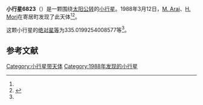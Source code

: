 {{Infobox planet
| bgcolour = #FFFFC0
| name = 6823
| symbol = 
| image = 
| caption = 
| discovery = yes
| discovery_ref = 
| discoverer = [[M._Arai|M. Arai]]、[[H._Mori|H. Mori]]
| discovery_site = [[寄居町|寄居町]] 
| discovered = 1988年3月12日
| designations = yes
| mp_name = 
| named_after = 
| alt_names = 
| mp_category = [[主带小行星|主带小行星]]
| orbit_ref = <ref name="a">[http://ssd.jpl.nasa.gov/sbdb.cgi?sstr=6823 6823] {{Wayback|url=http://ssd.jpl.nasa.gov/sbdb.cgi?sstr=6823 |date=20110610052000 }}，小行星數據庫瀏覽器（JPL Small-Body Database Browser）－[[美国国家航空航天局|美国国家航空航天局]]喷气推进实验室</ref>
| epoch = 2456400.5 (2013年4月18日更新)
| aphelion = {{convert|2.922633441512001|AU|km|3|lk=out}}
| perihelion = {{convert|2.212704967697099|AU|km|3}}
| semimajor = {{convert|2.56766920460455|AU|km|3}}
| eccentricity = 0.138243757
| period = 1502.82024 [[日|日]]<br />4.11[[儒略年|儒略年]]
| avg_speed = 
| inclination = 16.66236484699525
| asc_node = 86.74660359052653
| mean_anomaly = 
| arg_peri = 335.0199254008577
| satellites = 
| physical_characteristics = yes
| dimensions = 
| mass = 
| density = 
| surface_grav = 
| escape_velocity = 
| sidereal_day = 
| axial_tilt = 
| pole_ecliptic_lat = 
| pole_ecliptic_lon = 
| albedo = 
| temperatures= 
| temp_name1 = 
| mean_temp_1 = 
| max_temp_1 = 
| temp_name2 = 
| max_temp_2 = 
| spectral_type = 
| abs_magnitude = 335.0199254008577
}}

'''小行星6823'''（{{lang-en|6823}}）是一颗围绕[[太阳|太阳]][[公转|公转]]的[[小行星|小行星]]。1988年3月12日，[[M._Arai|M. Arai]]、[[H._Mori|H. Mori]]在寄居町发现了此天体<ref name="a" /><ref>{{cite news|title=小行星列表|url=http://cfa-www.harvard.edu/iau/lists/NumberedMPs.txt|accessdate=2013-07-08|newspaper=哈佛大学|archive-date=2008-05-17|archive-url=https://web.archive.org/web/20080517010638/http://cfa-www.harvard.edu/iau/lists/NumberedMPs.txt|dead-url=no}}</ref>。

这颗小行星的[[绝对星等|绝对星等]]为335.0199254008577等<ref name="a" />。

==参考文献==
{{reflist}}
{{Minor Planet Number|[[小行星6822|小行星6822]]|[[小行星6824|小行星6824]]}}

{{小天体}}

[[Category:小行星带天体|Category:小行星带天体]]
[[Category:1988年发现的小行星|Category:1988年发现的小行星]]

{{asteroid-stub}}